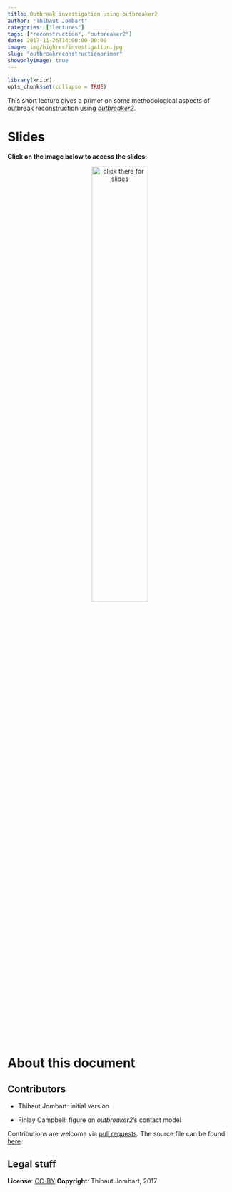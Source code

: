 ```yaml
---
title: Outbreak investigation using outbreaker2
author: "Thibaut Jombart"
categories: ["lectures"]
tags: ["reconstruction", "outbreaker2"]
date: 2017-11-26T14:00:00-00:00
image: img/highres/investigation.jpg
slug: "outbreakreconstructionprimer"
showonlyimage: true
---
```


	
```r
library(knitr)
opts_chunk$set(collapse = TRUE)
```

This short lecture gives a primer on some methodological aspects of outbreak
reconstruction using [*outbreaker2*](http://www.repidemicsconsortium.org/outbreaker2).

# Slides

**Click on the image below to access the slides:**

<center>
<a href="../../slides/outbreak_reconstruction_primer/outbreak_reconstruction_primer.html"><img src="../../img/highres/stats-notebook.jpg" width="50%" alt="click there for slides" align="middle"></a>
</center>





# About this document

## Contributors

- Thibaut Jombart: initial version

- Finlay Campbell: figure on *outbreaker2*'s contact model


Contributions are welcome via [pull
requests](https://github.com/reconhub/learn/pulls). The source file can be found
[here](https://github.com/reconhub/learn/blob/master/static/slides/outbreak_reconstruction_primer/outbreak_reconstruction_primer.Rmd).



## Legal stuff

**License**: [CC-BY](https://creativecommons.org/licenses/by/3.0/)
**Copyright**: Thibaut Jombart, 2017 
